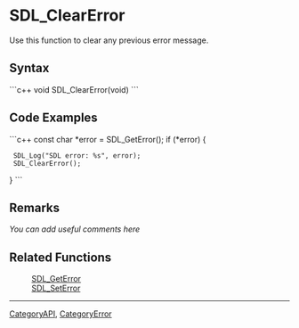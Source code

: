 <!-- pragma section-numbers off -->
<!-- pragma camelcase off -->

= SDL_ClearError =
Use this function to clear any previous error message.


== Syntax ==
```c++
void SDL_ClearError(void)
```

== Code Examples ==
```c++
const char *error = SDL_GetError();
if (*error) {
  SDL_Log("SDL error: %s", error);
  SDL_ClearError();
}
```

== Remarks ==
''You can add useful comments here''

== Related Functions ==
:[[SDL_GetError]]
:[[SDL_SetError]]

----
[[CategoryAPI]], [[CategoryError]]

